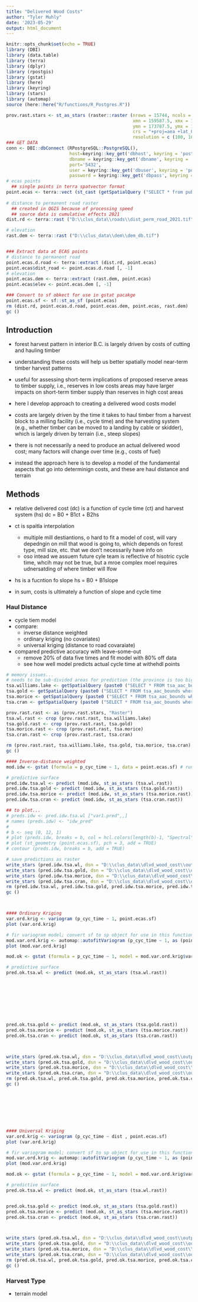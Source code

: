 ```yaml
---
title: "Delivered Wood Costs"
author: "Tyler Muhly"
date: '2023-05-29'
output: html_document
---
```


```r
knitr::opts_chunk$set(echo = TRUE)
library (DBI)
library (data.table)
library (terra)
library (dplyr)
library (rpostgis)
library (gstat)
library (here)
library (keyring)
library (stars)
library (automap)
source (here::here("R/functions/R_Postgres.R"))

prov.rast.stars <- st_as_stars (raster::raster (nrows = 15744, ncols = 17216, 
                                                xmn = 159587.5, xmx = 1881187.5, 
                                                ymn = 173787.5, ymx = 1748187.5, 
                                                crs = "+proj=aea +lat_0=45 +lon_0=-126 +lat_1=50 +lat_2=58.5 +x_0=1000000 +y_0=0 +datum=NAD83 +units=m +no_defs", 
                                                resolution = c (100, 100), vals = 0)) # needs to be a 'stars' object for gstat
### GET DATA
conn <- DBI::dbConnect (RPostgreSQL::PostgreSQL(), 
                        host=keyring::key_get('dbhost', keyring = 'postgreSQL'), 
                        dbname = keyring::key_get('dbname', keyring = 'postgreSQL'), 
                        port='5432',
                        user = keyring::key_get('dbuser', keyring = 'postgreSQL'),
                        password = keyring::key_get('dbpass', keyring = 'postgreSQL'))
# ecas points
  ## single points in terra spatvector format
point.ecas <- terra::vect (st_cast (getSpatialQuery ("SELECT * from public.ecas_cycle_time_harvest_system_points;"), "POINT"))
  
# distance to permanent road raster
  ## created in QGIS because of processing speed
  ## source data is cumulative effects 2021
dist.rd <- terra::rast ("D:\\clus_data\\roads\\dist_perm_road_2021.tif")

# elevation
rast.dem <- terra::rast ("D:\\clus_data\\dem\\dem_db.tif")


### Extract data at ECAS points
# distance to permanent road 
point.ecas.d.road <- terra::extract (dist.rd, point.ecas)
point.ecas$dist_road <- point.ecas.d.road [, -1]
# elevation
point.ecas.dem <- terra::extract (rast.dem, point.ecas)
point.ecas$elev <- point.ecas.dem [, -1]

### Convert to sf obkect for use in gstat pacakge
point.ecas.sf <- sf::st_as_sf (point.ecas)
rm (dist.rd, point.ecas.d.road, point.ecas.dem, point.ecas, rast.dem)
gc ()
```

## Introduction

- forest harvest pattern in interior B.C. is largely driven by costs of cutting and hauling timber

- understanding these costs will help us better spatially model near-term timber harvest patterns 

- useful for assessing short-term implications of proposed reserve areas to timber supply, i.e., reserves in low costs areas may have larger impacts on short-term timber supply than reserves in high cost areas 

- here I develop approach to creating a delivered wood costs model

- costs are largely driven by the time it takes to haul timber from a harvest block to a milling facility (i.e., cycle time) and the harvesting system (e.g., whether timber can be moved to a landing by cable or skidder), which is largely driven by terrain (i.e., steep slopes)

- there is not necessarily a need to produce an actual delivered wood cost; many factors will change over time (e.g., costs of fuel) 

- instead the approach here is to develop a model of the fundamental aspects that go into determinign costs, and these are haul distance and terrain



## Methods

- relative delivered cost (dc) is a function of cycle time (ct) and harvest system (hs)
  dc = B0 + B1ct + B2hs

- ct is spaitla interpolation
  - multiple mill destiantions, o hard to fit a model of cost, will vary depedngin on mill that wood is going to, which depends on forest type, mill size, etc. that we don't necessarily have info on
  - oso intead we assuem future cyle team is reflective of hisotric cycle time, whcih may not be true, but a mroe complex moel requires udnersatding of where timber will lfow 

- hs is a fucntion fo slope
  hs = B0 + B1slope
  
- in sum, costs is ultimately a function of slope and cycle time

### Haul Distance
- cycle tiem model
- compare:
  - inverse distance weighted
  - ordinary kriging (no covariates)
  - universal kriging (distance to road covaraiate)
  
- compared predictive accuracy with leave-some-out 
  - remove 20% of data five times and fit model with 80% off data
  - see how well model predicts actual cycle time at withehdl points


```r

# memory issues...
# needs to be sub-divided areas for prediction (the province is too big)
tsa.williams.lake <- getSpatialQuery (paste0 ("SELECT * FROM tsa_aac_bounds where tsa_name in ('Williams_Lake_TSA')"))
tsa.gold <- getSpatialQuery (paste0 ("SELECT * FROM tsa_aac_bounds where tsa_name in ('Golden_TSA')"))
tsa.morice <- getSpatialQuery (paste0 ("SELECT * FROM tsa_aac_bounds where tsa_name in ('Morice_TSA')"))
tsa.cran <- getSpatialQuery (paste0 ("SELECT * FROM tsa_aac_bounds where tsa_name in ('Cranbrook_TSA')"))

prov.rast.rast <- as (prov.rast.stars, "Raster")
tsa.wl.rast <- crop (prov.rast.rast, tsa.williams.lake)
tsa.gold.rast <- crop (prov.rast.rast, tsa.gold)
tsa.morice.rast <- crop (prov.rast.rast, tsa.morice)
tsa.cran.rast <- crop (prov.rast.rast, tsa.cran)

rm (prov.rast.rast, tsa.williams.lake, tsa.gold, tsa.morice, tsa.cran)
gc ()

#### Inverse-distance weighted
mod.idw <- gstat (formula = p_cyc_time ~ 1, data = point.ecas.sf) # run model

# predictive surface
pred.idw.tsa.wl <- predict (mod.idw, st_as_stars (tsa.wl.rast))
pred.idw.tsa.gold <- predict (mod.idw, st_as_stars (tsa.gold.rast))
pred.idw.tsa.morice <- predict (mod.idw, st_as_stars (tsa.morice.rast))
pred.idw.tsa.cran <- predict (mod.idw, st_as_stars (tsa.cran.rast))

## to plot...
# preds.idw <- pred.idw.tsa.wl ["var1.pred",,]
# names (preds.idw) <- "idw_pred"
# 
# b <- seq (0, 12, 1)
# plot (preds.idw, breaks = b, col = hcl.colors(length(b)-1, "Spectral"), reset = FALSE)
# plot (st_geometry (point.ecas.sf), pch = 3, add = TRUE)
# contour (preds.idw, breaks = b, add = TRUE)

# save predictions as raster
write_stars (pred.idw.tsa.wl, dsn = "D:\\clus_data\\dlvd_wood_cost\\output\\idw_williams_lake.tif", layer = 1)
write_stars (pred.idw.tsa.gold, dsn = "D:\\clus_data\\dlvd_wood_cost\\output\\idw_golden.tif", layer = 1)
write_stars (pred.idw.tsa.morice, dsn = "D:\\clus_data\\dlvd_wood_cost\\output\\idw_morice.tif", layer = 1)
write_stars (pred.idw.tsa.cran, dsn = "D:\\clus_data\\dlvd_wood_cost\\output\\idw_cranbrook.tif", layer = 1)
rm (pred.idw.tsa.wl, pred.idw.tsa.gold, pred.idw.tsa.morice, pred.idw.tsa.cran)
gc () 



#### Ordinary Kriging
var.ord.krig <- variogram (p_cyc_time ~ 1, point.ecas.sf)
plot (var.ord.krig)

# fir variogram model; convert sf to sp object for use in this function
mod.var.ord.krig <- automap::autofitVariogram (p_cyc_time ~ 1, as (point.ecas.sf, "Spatial"))
plot (mod.var.ord.krig)

mod.ok <- gstat (formula = p_cyc_time ~ 1, model = mod.var.ord.krig$var_model, data = point.ecas.sf)

# predictive surface
pred.ok.tsa.wl <- predict (mod.ok, st_as_stars (tsa.wl.rast))









pred.ok.tsa.gold <- predict (mod.ok, st_as_stars (tsa.gold.rast))
pred.ok.tsa.morice <- predict (mod.ok, st_as_stars (tsa.morice.rast))
pred.ok.tsa.cran <- predict (mod.ok, st_as_stars (tsa.cran.rast))



write_stars (pred.ok.tsa.wl, dsn = "D:\\clus_data\\dlvd_wood_cost\\output\\ok_williams_lake.tif", layer = 1)
write_stars (pred.ok.tsa.gold, dsn = "D:\\clus_data\\dlvd_wood_cost\\output\\ok_golden.tif", layer = 1)
write_stars (pred.ok.tsa.morice, dsn = "D:\\clus_data\\dlvd_wood_cost\\output\\ok_morice.tif", layer = 1)
write_stars (pred.ok.tsa.cran, dsn = "D:\\clus_data\\dlvd_wood_cost\\output\\ok_cranbrook.tif", layer = 1)
rm (pred.ok.tsa.wl, pred.ok.tsa.gold, pred.ok.tsa.morice, pred.ok.tsa.cran)
gc () 








#### Universal Kriging
var.ord.krig <- variogram (p_cyc_time ~ dist , point.ecas.sf)
plot (var.ord.krig)

# fir variogram model; convert sf to sp object for use in this function
mod.var.ord.krig <- automap::autofitVariogram (p_cyc_time ~ 1, as (point.ecas.sf, "Spatial"))
plot (mod.var.ord.krig)

mod.ok <- gstat (formula = p_cyc_time ~ 1, model = mod.var.ord.krig$var_model, data = point.ecas.sf)

# predictive surface
pred.ok.tsa.wl <- predict (mod.ok, st_as_stars (tsa.wl.rast))


pred.ok.tsa.gold <- predict (mod.ok, st_as_stars (tsa.gold.rast))
pred.ok.tsa.morice <- predict (mod.ok, st_as_stars (tsa.morice.rast))
pred.ok.tsa.cran <- predict (mod.ok, st_as_stars (tsa.cran.rast))



write_stars (pred.ok.tsa.wl, dsn = "D:\\clus_data\\dlvd_wood_cost\\output\\ok_williams_lake.tif", layer = 1)
write_stars (pred.ok.tsa.gold, dsn = "D:\\clus_data\\dlvd_wood_cost\\output\\ok_golden.tif", layer = 1)
write_stars (pred.ok.tsa.morice, dsn = "D:\\clus_data\\dlvd_wood_cost\\output\\ok_morice.tif", layer = 1)
write_stars (pred.ok.tsa.cran, dsn = "D:\\clus_data\\dlvd_wood_cost\\output\\ok_cranbrook.tif", layer = 1)
rm (pred.ok.tsa.wl, pred.ok.tsa.gold, pred.ok.tsa.morice, pred.ok.tsa.cran)
gc ()


```


### Harvest Type
- terrain model

